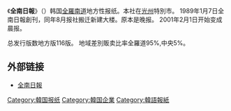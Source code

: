 {{unreferenced|time=2018-09-02T12:08:49+00:00}}
{{expand|time=2010-04-28T13:28:13+00:00}}
《'''全南日報'''》（{{lang-ko|전남일보}}）韩国[[全羅南道|全羅南道]]地方性报纸。本社在[[光州|光州]]特別市。
1989年1月7日全南日報創刊，同年8月报社搬迁新建大楼。原本是晚报。 2001年2月1日开始变成晨报。

总发行版数地方版116版。 地域差別販卖比率全羅道95%,中央5%。
== 外部链接 ==
*[http://www.jnilbo.com/ 全南日報] {{Wayback|url=http://www.jnilbo.com/ |date=20201219015859 }}

[[Category:韓国报纸|Category:韓国报纸]]
[[Category:韓国企業|Category:韓国企業]]
[[Category:韓語報紙|Category:韓語報紙]]
